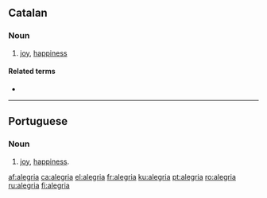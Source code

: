 {{also|alegría}}
==Catalan==
===Noun===
{{ca-noun|f|-}}

# [[joy]], [[happiness]]

====Related terms====
* {{l|ca|allegrar}}

----

==Portuguese==

===Noun===
{{infl|pt|noun|g=f}}

# [[joy]], [[happiness]].

[[af:alegria]]
[[ca:alegria]]
[[el:alegria]]
[[fr:alegria]]
[[ku:alegria]]
[[pt:alegria]]
[[ro:alegria]]
[[ru:alegria]]
[[fi:alegria]]